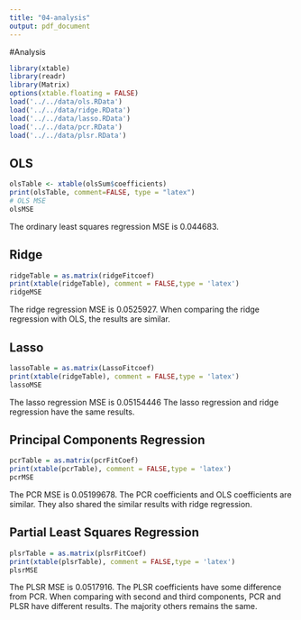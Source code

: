 ```yaml
---
title: "04-analysis"
output: pdf_document
---
```

#Analysis

```r
library(xtable)
library(readr)
library(Matrix)
options(xtable.floating = FALSE)
load('../../data/ols.RData')
load('../../data/ridge.RData')
load('../../data/lasso.RData')
load('../../data/pcr.RData')
load('../../data/plsr.RData')
```

## OLS
```r
olsTable <- xtable(olsSum$coefficients)
print(olsTable, comment=FALSE, type = "latex")
# OLS MSE
olsMSE
```

The ordinary least squares regression MSE is 0.044683. 

## Ridge 

```r
ridgeTable = as.matrix(ridgeFitcoef)
print(xtable(ridgeTable), comment = FALSE,type = 'latex')
ridgeMSE
```

The ridge regression MSE is 0.0525927.
When comparing the ridge regression with OLS, the results are similar.

## Lasso 

```r
lassoTable = as.matrix(LassoFitcoef)
print(xtable(ridgeTable), comment = FALSE,type = 'latex')
lassoMSE
```

The lasso regression MSE is 0.05154446
The lasso regression and ridge regression have the same results.

## Principal Components Regression

```r
pcrTable = as.matrix(pcrFitCoef)
print(xtable(pcrTable), comment = FALSE,type = 'latex')
pcrMSE
```

The PCR MSE is 0.05199678.
The PCR coefficients and OLS coefficients are similar. They also shared the similar results with ridge regression. 

## Partial Least Squares Regression

```r
plsrTable = as.matrix(plsrFitCoef)
print(xtable(plsrTable), comment = FALSE,type = 'latex')
plsrMSE
```

The PLSR MSE is 0.0517916.
The PLSR coefficients have some difference from PCR. When comparing with second and third components, PCR and PLSR have different results. The majority others remains the same. 
